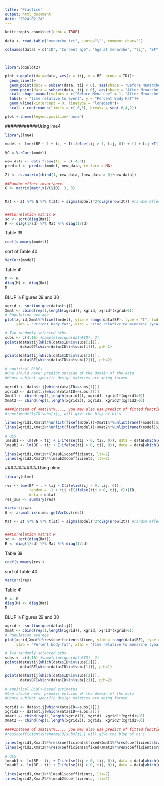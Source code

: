 ```yaml
---
title: "Practice"
output: html_document
date: "2024-02-28"
---
```


```r
knitr::opts_chunk$set(echo = TRUE)
```


```r
data <- read.table("menarche.txt", quote="\"", comment.char="")

colnames(data) = c("ID", "Current age", "Age at menarche", "tij", "BF")



library(ggplot2)

plot <-ggplot(data=data, aes(x = tij, y = BF, group = ID))+
  geom_line()+
  geom_point(data = subset(data, tij < 0), aes(shape = "Before Menarche"))+
  geom_point(data = subset(data, tij > 0), aes(shape = "After Menarche"))+
  scale_shape_manual(values = c("Before Menarche" = 1, "After Menarche" = 15)) +
  labs(x = "time relative to event", y = "Percent Body Fat")+
  geom_vline(xintercept = 0, linetype = "longdash")+
  scale_x_continuous(limits = c(-6,5), breaks = seq(-6,4,2))

plot + theme(legend.position="none")


```

############Using lme4
```r
library(lme4)

model <- lmer(BF ~ 1 + tij + I(ifelse(tij > 0, tij, 0)) + (1 + tij +I(ifelse(tij > 0, tij, 0)) | ID), data)

VC = VarCorr(model)

new_data <- data.frame(tij = c(-4:4))
predict <- predict(model, new_data, re.form = NA)

Zt <- as.matrix(cbind(1, new_data, (new_data > 0)*new_data))

##Random effect covariance.
G <- matrix(matrix(VC$ID), 3, 3)


Mat <- Zt %*% G %*% t(Zt) + sigma(model)^2*diag(nrow(Zt)) #random effect variance + error sd


###Correlation matrix R
sd <- sqrt(diag(Mat))
R <- diag(1/sd) %*% Mat %*% diag(1/sd)

```

Table 39
```r
coef(summary(model))
```

sort of Table 40
```r
VarCorr(model)
```

Table 41
```r
M <- R
diag(M) <- diag(Mat)
M
```

BLUP in Figures 29 and 30

```r
xgrid <- sort(unique(data$tij))
Xmat <- cbind(rep(1,length(xgrid)), xgrid, xgrid*(xgrid>0))
# Population average
plot(xgrid,Xmat%*%fixef(model), ylim = range(data$BF), type = "l", lwd = 5,
     ylab = "Percent body fat", xlab = "Time relative to menarche (years)")

# Two randomly selected subs
subs <- c(4,16) #sample(unique(data$ID), 2)
points(data$tij[which(data$ID%in%subs[1])],
       data$BF[which(data$ID%in%subs[1])], pch=1)

points(data$tij[which(data$ID%in%subs[2])],
       data$BF[which(data$ID%in%subs[2])], pch=2)

# empirical BLUPs
#One should never predict outside of the domain of the data
#Hence subject specific design matrices are being formed

xgrid1 <- data$tij[which(data$ID==subs[1])]
xgrid2 <- data$tij[which(data$ID==subs[2])]
Xmat1 <- cbind(rep(1,length(xgrid1)), xgrid1, xgrid1*(xgrid1>0))
Xmat2 <- cbind(rep(1,length(xgrid2)), xgrid2, xgrid2*(xgrid2>0))

####Instead of Xmat1%*%...., you may also use predict of fitted functions as well.
#ranef(model)$ID[subs[i],] will give the blup of bi's

lines(xgrid1,Xmat1%*%unlist(fixef(model))+Xmat1%*%unlist(ranef(model)$ID[subs[1],]))
lines(xgrid2,Xmat2%*%unlist(fixef(model))+Xmat2%*%unlist(ranef(model)$ID[subs[2],]))

# OLS
lmsub1 <- lm(BF ~ tij + I(ifelse(tij > 0, tij, 0)), data = data[which(data$ID == subs[1]),])
lmsub2 <- lm(BF ~ tij + I(ifelse(tij > 0, tij, 0)), data = data[which(data$ID == subs[2]),])

lines(xgrid1,Xmat1%*%lmsub1$coefficients, lty=2)
lines(xgrid2,Xmat2%*%lmsub2$coefficients, lty=2)

```

############Using nlme
```r

library(nlme)

res <- lme(BF ~ 1 + tij + I(ifelse(tij > 0, tij, 0)),
           random = ~1 + tij +I(ifelse(tij > 0, tij, 0))|ID,
           data = data)
res_sum <- summary(res)

VarCorr(res)
G <- as.matrix(nlme::getVarCov(res))

Mat <- Zt %*% G %*% t(Zt) + sigma(model)^2*diag(nrow(Zt)) #random effect variance + error sd


###Correlation matrix R
sd <- sqrt(diag(Mat))
R <- diag(1/sd) %*% Mat %*% diag(1/sd)
```

Table 39
```r
coef(summary(res))
```

sort of Table 40
```r
VarCorr(res)
```

Table 41
```r
M <- R
diag(M) <- diag(Mat)
M
```

BLUP in Figures 29 and 30

```r
xgrid <- sort(unique(data$tij))
Xmat <- cbind(rep(1,length(xgrid)), xgrid, xgrid*(xgrid>0))
# Population average
plot(xgrid,Xmat%*%res$coefficients$fixed, ylim = range(data$BF), type = "l", lwd = 5,
     ylab = "Percent body fat", xlab = "Time relative to menarche (years)")

# Two randomly selected subs
subs <- c(4,16) #sample(unique(data$ID), 2)
points(data$tij[which(data$ID%in%subs[1])],
       data$BF[which(data$ID%in%subs[1])], pch=1)

points(data$tij[which(data$ID%in%subs[2])],
       data$BF[which(data$ID%in%subs[2])], pch=2)

# empirical BLUPs-based estimates
#One should never predict outside of the domain of the data
#Hence subject specific design matrices are being formed

xgrid1 <- data$tij[which(data$ID==subs[1])]
xgrid2 <- data$tij[which(data$ID==subs[2])]
Xmat1 <- cbind(rep(1,length(xgrid1)), xgrid1, xgrid1*(xgrid1>0))
Xmat2 <- cbind(rep(1,length(xgrid2)), xgrid2, xgrid2*(xgrid2>0))

####Instead of Xmat1%*%...., you may also use predict of fitted functions as well.
#res$coefficients$random$ID[subs[i],] will give the blup of bi's

lines(xgrid1,Xmat1%*%res$coefficients$fixed+Xmat1%*%res$coefficients$random$ID[subs[1],])
lines(xgrid2,Xmat2%*%res$coefficients$fixed+Xmat2%*%res$coefficients$random$ID[subs[2],])

# OLS
lmsub1 <- lm(BF ~ tij + I(ifelse(tij > 0, tij, 0)), data = data[which(data$ID == subs[1]),])
lmsub2 <- lm(BF ~ tij + I(ifelse(tij > 0, tij, 0)), data = data[which(data$ID == subs[2]),])

lines(xgrid1,Xmat1%*%lmsub1$coefficients, lty=2)
lines(xgrid2,Xmat2%*%lmsub2$coefficients, lty=2)

```